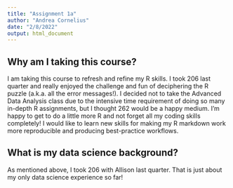 ```yaml
---
title: "Assignment 1a"
author: "Andrea Cornelius"
date: "2/8/2022"
output: html_document
---
```


## Why am I taking this course?
I am taking this course to refresh and refine my R skills. I took 206 last quarter and really enjoyed the challenge and fun of deciphering the R puzzle (a.k.a. all the error messages!). I decided not to take the Advanced Data Analysis class due to the intensive time requirement of doing so many in-depth R assignments, but I thought 262 would be a happy medium. I’m happy to get to do a little more R and not forget all my coding skills completely! I would like to learn new skills for making my R markdown work more reproducible and producing best-practice workflows.

## What is my data science background?
As mentioned above, I took 206 with Allison last quarter. That is just about my only data science experience so far!
